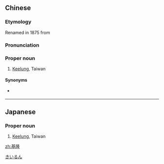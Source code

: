==Chinese==
{{zh-forms}}

===Etymology===
Renamed in 1875 from {{etyl|nan|zh}} {{zh-l|雞籠|tr=Ke-lâng, Koe-lâng}}

===Pronunciation===
{{zh-pron
|m=Jīlóng
|c=gei1 lung4
|h=pfs=Kî-lùng
|md=Giĕ-lè̤ng
|mn=kh:Ke-lâng/tp:Koe-lâng/xm,qz,zz,twr:Ki-liông
|cat=pn
}}

===Proper noun===
{{zh-proper noun}}

# [[Keelung]], Taiwan

====Synonyms====
* {{qualifier|Min Nan|dated}} {{zh-l|雞籠}}

{{zh-cat|Cities}}

----

==Japanese==
{{ja-kanjitab|yomi=irr|sort=きいるん}}

===Proper noun===
{{ja-pos|proper|キールン}}

# [[Keelung]], Taiwan

[[Category:ja:Cities|きいるん]]

[[zh:基隆]]